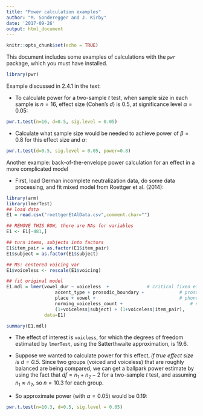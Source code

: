 ```yaml
---
title: "Power calculation examples"
author: "M. Sonderegger and J. Kirby"
date: '2017-09-26'
output: html_document
---
```


```r
knitr::opts_chunk$set(echo = TRUE)
```


This document includes some examples of calculations with the `pwr` package, which you must have installed.
```r
library(pwr)
```

Example discussed in 2.4.1 in the text:

* To calculate power for a two-sample $t$ test, when sample size in each sample is $n=16$, effect size (Cohen's $d$) is 0.5, at significance level $\alpha=0.05$:
```r
pwr.t.test(n=16, d=0.5, sig.level = 0.05)
```

* Calculate what sample size would be needed to achieve power of $\beta = 0.8$ for this effect size and $\alpha$:
```r
pwr.t.test(d=0.5, sig.level = 0.05, power=0.8)
```

Another example: back-of-the-envelope power calculation for an effect in a more complicated model

* First, load German incomplete neutralization data, do some data processing, and fit mixed model from Roettger et al. (2014):
```r
library(arm)
library(lmerTest)
## load data
E1 = read.csv("roettgerEtAlData.csv",comment.char="")

## REMOVE THIS ROW, there are NAs for variables
E1 <- E1[-481,]

## turn items, subjects into factors
E1$item_pair = as.factor(E1$item_pair)
E1$subject = as.factor(E1$subject)

## MS: centered voicing var
E1$voiceless <- rescale(E1$voicing)

## fit original model
E1.mdl = lmer(vowel_dur ~ voiceless  +        		# critical fixed effect
                  accent_type + prosodic_boundary +				# prosodic control variables
                  place + vowel + 								# phonological control variables
                  norming_voiceless_count + 						# norming
                  (1+voiceless|subject) + (1+voiceless|item_pair),
              data=E1)

summary(E1.mdl)
```

* The effect of interest is `voicless`, for which the degrees of freedom estimated by `lmerTest`, using the Satterthwaite approximation, is 19.6.

* Suppose we wanted to calculate power for this effect, *if true effect size is $d=0.5$*.  Since two groups (voiced and voiceless) that are roughly balanced are being compared, we can get a ballpark power estimate by using the fact that $df = n_1 + n_2 - 2$ for a two-sample $t$ test, and assuming $n_1 \approx n_2$, so $n=10.3$ for each group.

* So approximate power (with $\alpha=0.05$) would be 0.19:
```r
pwr.t.test(n=10.3, d=0.5, sig.level = 0.05)
```





